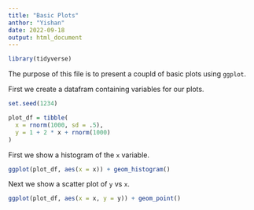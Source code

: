 ```yaml
---
title: "Basic Plots"
anthor: "Yishan"
date: 2022-09-18
output: html_document
---
```


```r
library(tidyverse)
```

The purpose of this file is to present a coupld of basic plots using `ggplot`.

First we create a datafram containing variables for our plots.

```r
set.seed(1234)

plot_df = tibble(
  x = rnorm(1000, sd = .5),
  y = 1 + 2 * x + rnorm(1000)
)
```

First we show a histogram of the `x` variable.

```r
ggplot(plot_df, aes(x = x)) + geom_histogram()
```

Next we show a scatter plot of `y` vs `x`.

```r
ggplot(plot_df, aes(x = x, y = y)) + geom_point()
```

